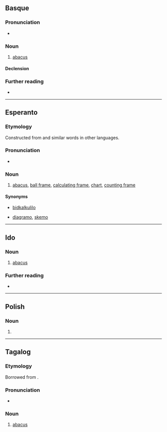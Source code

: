 {{also|ABAKO}}
==Basque==

===Pronunciation===
* {{IPA|eu|/a.ba.ko/|[a.βa.ko]}}

===Noun===
{{eu-noun|in}}

# [[abacus]]

====Declension====
{{eu-decl-inanim noun|av=1|kv=1}}

===Further reading===
* {{R:EH}}

----

==Esperanto==

===Etymology===
Constructed from {{der|eo|la|abacus||counting board}} and similar words in other languages.

===Pronunciation===
{{eo-IPA|abako}}
* {{audio|eo|LL-Q143 (epo)-Lepticed7-abako.wav|Audio}}

===Noun===
{{eo-head}}

# [[abacus]], [[ball frame]], [[calculating frame]], [[chart]], [[counting frame]]

====Synonyms====
* {{sense|abacus}} [[bidkalkulilo]]
* {{sense|chart}} [[diagramo]], [[skemo]]

----

==Ido==

===Noun===
{{io-noun|abak}}

# [[abacus]]

===Further reading===
* {{R:Dyer 1924|abak-o*}}

----

==Polish==

===Noun===
{{head|pl|noun form}}

# {{inflection of|pl|abaka||voc|s}}

----

==Tagalog==

===Etymology===
Borrowed from {{bor|tl|es|ábaco||abacus}}.

===Pronunciation===
* {{IPA|tl|/a.ba.ˈko/}}

===Noun===
{{tl-noun|abakó}}

# [[abacus]]
#: {{syn|tl|abakus}}